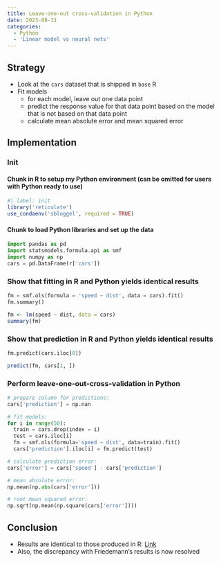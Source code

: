 ```yaml
---
title: Leave-one-out cross-validation in Python
date: 2023-08-11
categories:
  - Python
  - 'Linear model vs neural nets'
---
```


## Strategy
* Look at the `cars` dataset that is shipped in `base` R
* Fit models
  * for each model, leave out one data point
  * predict the response value for that data point based on the model that is not based on that data point
  * calculate mean absolute error and mean squared error

## Implementation

### Init
#### Chunk in R to setup my Python environment (can be omitted for users with Python ready to use)
```r
#| label: init
library('reticulate')
use_condaenv('sbloggel', required = TRUE)
```

#### Chunk to load Python libraries and set up the data
```python
import pandas as pd
import statsmodels.formula.api as smf
import numpy as np
cars = pd.DataFrame(r['cars'])
```

### Show that fitting in R and Python yields identical results
```python
fm = smf.ols(formula = 'speed ~ dist', data = cars).fit()
fm.summary()
```

```r
fm <- lm(speed ~ dist, data = cars)
summary(fm)
```

### Show that prediction in R and Python yields identical results
```python
fm.predict(cars.iloc[0])
```

```r
predict(fm, cars[1, ])
```


### Perform leave-one-out-cross-validation in Python
```python
# prepare column for predictions:
cars['prediction'] = np.nan

# fit models:
for i in range(50):
  train = cars.drop(index = i)
  test = cars.iloc[i]
  fm = smf.ols(formula='speed ~ dist', data=train).fit()
  cars['prediction'].iloc[i] = fm.predict(test)

# calculate prediction error:
cars['error'] = cars['speed'] - cars['prediction']

# mean absolute error:
np.mean(np.abs(cars['error']))

# root mean squared error:
np.sqrt(np.mean(np.square(cars['error'])))
```

## Conclusion
* Results are identical to those produced in R: [Link](https://sbloggel.netlify.app/posts/2023-08-08-leave-one-out-cross-validation-in-r/2023-08-08-leave-one-out-cross-validation-in-r)
* Also, the discrepancy with Friedemann's results is now resolved